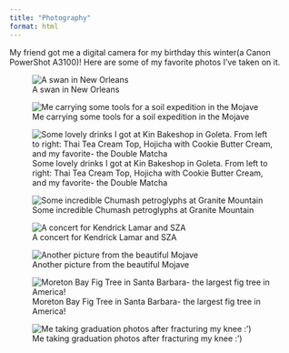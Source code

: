 ```yaml
---
title: "Photography"
format: html
---
```


My friend got me a digital camera for my birthday this winter(a Canon PowerShot A3100)! Here are some of my favorite photos I've taken on it.

![A swan in New Orleans](photos/swan.jpeg)

![Me carrying some tools for a soil expedition in the Mojave](photos/wielding.jpeg)

![Some lovely drinks I got at Kin Bakeshop in Goleta. From left to right: Thai Tea Cream Top, Hojicha with Cookie Butter Cream, and my favorite- the Double Matcha](photos/matcha.jpeg)

![Some incredible Chumash petroglyphs at Granite Mountain](photos/cave.jpeg)

![A concert for Kendrick Lamar and SZA](photos/kensza.jpeg)

![Another picture from the beautiful Mojave](photos/desert.jpeg)

![Moreton Bay Fig Tree in Santa Barbara- the largest fig tree in America!](photos/figtree.jpeg)

![Me taking graduation photos after fracturing my knee :')](photos/grad.jpeg)
